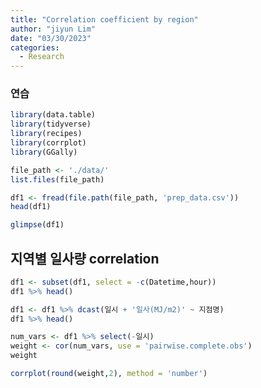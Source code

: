 ```yaml
---
title: "Correlation coefficient by region"
author: "jiyun Lim"
date: "03/30/2023"
categories:
  - Research
---
```


### 연습

```r
library(data.table)
library(tidyverse)
library(recipes)
library(corrplot)
library(GGally)
```

```r
file_path <- './data/'
list.files(file_path)
```

```r
df1 <- fread(file.path(file_path, 'prep_data.csv'))
head(df1)
```

```r
glimpse(df1)
```

## 지역별 일사량 correlation

```r
df1 <- subset(df1, select = -c(Datetime,hour))
df1 %>% head()
```

```r
df1 <- df1 %>% dcast(일시 + '일사(MJ/m2)' ~ 지점명)
df1 %>% head()
```

```r
num_vars <- df1 %>% select(-일시)
weight <- cor(num_vars, use = 'pairwise.complete.obs')
weight
```

```r
corrplot(round(weight,2), method = 'number')
```
